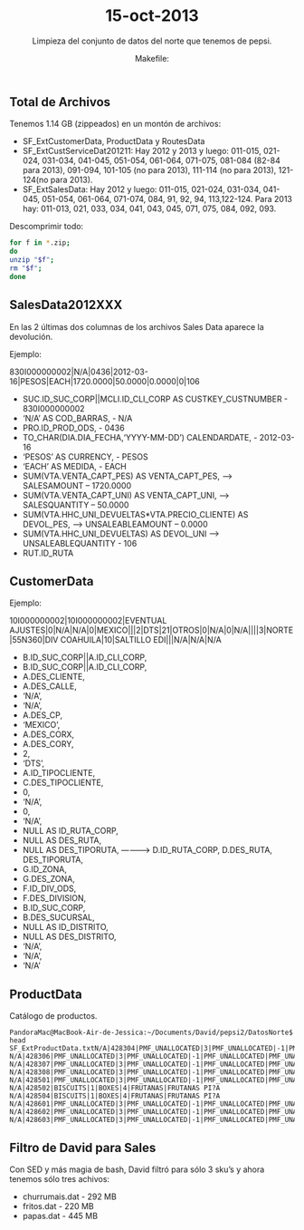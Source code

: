 % 15-oct-2013
% Limpieza del conjunto de datos del norte que tenemos de pepsi.
% Makefile: 



Total de Archivos
----------------------------------------------------------------------------------------------------

Tenemos 1.14 GB (zippeados) en un montón de archivos:

- SF_ExtCustomerData, ProductData y RoutesData
- SF_ExtCustServiceDat201211: Hay 2012 y 2013 y luego: 011-015, 021-024, 031-034, 041-045, 051-054, 
061-064, 071-075, 081-084 (82-84 para 2013), 091-094, 101-105 (no para 2013), 111-114 (no para 2013), 
121-124(no para 2013).
- SF_ExtSalesData: Hay 2012 y luego: 011-015, 021-024, 031-034, 041-045, 051-054, 
061-064, 071-074, 084, 91, 92, 94, 113,122-124. Para 2013 hay: 011-013, 021, 033, 034, 041, 043, 045, 071, 075, 084, 092, 093.
 
Descomprimir todo:
```bash
for f in *.zip;
do 
unzip "$f"; 
rm "$f";
done
```



SalesData2012XXX
----------------------------------------------------------------------------------------------------

En las 2 últimas dos columnas de los archivos Sales Data aparece la devolución.

Ejemplo:

830I000000002|N/A|0436|2012-03-16|PESOS|EACH|1720.0000|50.0000|0.0000|0|106

- SUC.ID_SUC_CORP||MCLI.ID_CLI_CORP AS CUSTKEY_CUSTNUMBER - 830I000000002
- 'N/A' AS COD_BARRAS, - N/A
- PRO.ID_PROD_ODS, - 0436
- TO_CHAR(DIA.DIA_FECHA,'YYYY-MM-DD') CALENDARDATE, - 2012-03-16
- 'PESOS' AS CURRENCY, - PESOS
- 'EACH' AS MEDIDA, - EACH
- SUM(VTA.VENTA_CAPT_PES) AS VENTA_CAPT_PES, --> SALESAMOUNT – 1720.0000
- SUM(VTA.VENTA_CAPT_UNI) AS VENTA_CAPT_UNI, --> SALESQUANTITY – 50.0000
- SUM(VTA.HHC_UNI_DEVUELTAS*VTA.PRECIO_CLIENTE) AS DEVOL_PES, --> UNSALEABLEAMOUNT – 0.0000
- SUM(VTA.HHC_UNI_DEVUELTAS) AS DEVOL_UNI    --> UNSALEABLEQUANTITY  - 106
- RUT.ID_RUTA



CustomerData
----------------------------------------------------------------------------------------------------

Ejemplo:

10I000000002|10I000000002|EVENTUAL AJUSTES|0|N/A|N/A|0|MEXICO|||2|DTS|21|OTROS|0|N/A|0|N/A||||3|NORTE|55N360|DIV COAHUILA|10|SALTILLO EDI|||N/A|N/A|N/A

- B.ID_SUC_CORP||A.ID_CLI_CORP, 
- B.ID_SUC_CORP||A.ID_CLI_CORP, 
- A.DES_CLIENTE,
- A.DES_CALLE, 
- 'N/A', 
- 'N/A', 
- A.DES_CP, 
- 'MEXICO', 
- A.DES_CORX, 
- A.DES_CORY, 
- 2, 
- 'DTS',
- A.ID_TIPOCLIENTE, 
- C.DES_TIPOCLIENTE, 
- 0, 
- 'N/A', 
- 0, 
- 'N/A', 
- NULL AS ID_RUTA_CORP, 
- NULL AS DES_RUTA, 
- NULL AS DES_TIPORUTA, ----------> D.ID_RUTA_CORP, D.DES_RUTA, DES_TIPORUTA,
- G.ID_ZONA, 
- G.DES_ZONA, 
- F.ID_DIV_ODS, 
- F.DES_DIVISION,
- B.ID_SUC_CORP, 
- B.DES_SUCURSAL, 
- NULL AS ID_DISTRITO, 
- NULL AS DES_DISTRITO, 
- 'N/A', 
- 'N/A', 
- 'N/A'



ProductData
----------------------------------------------------------------------------------------------------

Catálogo de productos.

```
PandoraMac@MacBook-Air-de-Jessica:~/Documents/David/pepsi2/DatosNorte$ head SF_ExtProductData.txtN/A|428304|PMF_UNALLOCATED|3|PMF_UNALLOCATED|-1|PMF_UNALLOCATED|PMF_UNALLOCATED
N/A|428306|PMF_UNALLOCATED|3|PMF_UNALLOCATED|-1|PMF_UNALLOCATED|PMF_UNALLOCATED
N/A|428307|PMF_UNALLOCATED|3|PMF_UNALLOCATED|-1|PMF_UNALLOCATED|PMF_UNALLOCATED
N/A|428308|PMF_UNALLOCATED|3|PMF_UNALLOCATED|-1|PMF_UNALLOCATED|PMF_UNALLOCATED
N/A|428501|PMF_UNALLOCATED|3|PMF_UNALLOCATED|-1|PMF_UNALLOCATED|PMF_UNALLOCATED
N/A|428502|BISCUITS|1|BOXES|4|FRUTANAS|FRUTANAS PI?A
N/A|428504|BISCUITS|1|BOXES|4|FRUTANAS|FRUTANAS PI?A
N/A|428601|PMF_UNALLOCATED|3|PMF_UNALLOCATED|-1|PMF_UNALLOCATED|PMF_UNALLOCATED
N/A|428602|PMF_UNALLOCATED|3|PMF_UNALLOCATED|-1|PMF_UNALLOCATED|PMF_UNALLOCATED
N/A|428603|PMF_UNALLOCATED|3|PMF_UNALLOCATED|-1|PMF_UNALLOCATED|PMF_UNALLOCATED
```


Filtro de David para Sales
---------------------------------------------------------------------------------------------
Con SED y más magia de bash, David filtró para sólo 3 sku's y ahora tenemos sólo tres achivos:

- churrumais.dat - 292 MB
- fritos.dat - 220 MB
- papas.dat - 445 MB


